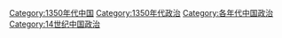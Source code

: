 [[Category:1350年代中国|Category:1350年代中国]]
[[Category:1350年代政治|Category:1350年代政治]]
[[Category:各年代中国政治|Category:各年代中国政治]]
[[Category:14世纪中国政治|Category:14世纪中国政治]]